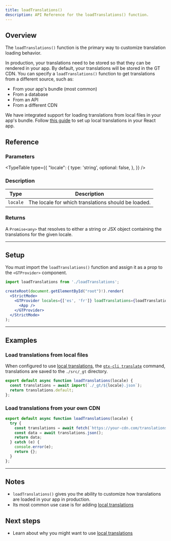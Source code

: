 ```yaml
---
title: loadTranslations()
description: API Reference for the loadTranslations() function.
---
```


## Overview

The `loadTranslations()` function is the primary way to customize translation loading behavior.

In production, your translations need to be stored so that they can be rendered in your app.
By default, your translations will be stored in the GT CDN.
You can specify a `loadTranslations()` function to get translations from a different source, such as:
 * From your app's bundle (most common)
 * From a database
 * From an API
 * From a different CDN

We have integrated support for loading translations from local files in your app's bundle.
Follow [this guide](/docs/react/reference/local-tx) to set up local translations in your React app.

## Reference

### Parameters
<TypeTable
  type={{
    "locale": {
        type: 'string',
        optional: false,
    },
  }}
/>

### Description
| Type | Description |
| ---- | ----------- |
| `locale` | The locale for which translations should be loaded. |

### Returns

A `Promise<any>` that resolves to either a string or JSX object containing the translations for the given locale.

---

## Setup

You must import the `loadTranslations()` function and assign it as a prop to the `<GTProvider>` component.

```jsx title="src/index.js"
import loadTranslations from './loadTranslations';

createRoot(document.getElementById("root")!).render(
  <StrictMode>
    <GTProvider locales={['es', 'fr']} loadTranslations={loadTranslations}> // [!code highlight]
      <App />
    </GTProvider>
  </StrictMode>
);
```

---

## Examples

### Load translations from local files

When configured to use [local translations](/docs/react/reference/local-tx), the [`gtx-cli translate`](/docs/cli/translate) command, translations are saved to the `./src/_gt` directory.

```js title="loadTranslations.js"
export default async function loadTranslations(locale) {
  const translations = await import(`./_gt/${locale}.json`);
  return translations.default;
};
```

### Load translations from your own CDN

```js title="loadTranslations.js"
export default async function loadTranslations(locale) {
  try {
    const translations = await fetch(`https://your-cdn.com/translations/${locale}.json`);
    const data = await translations.json();
    return data;
  } catch (e) {
    console.error(e);
    return {};
  }
};
```

---

## Notes
 * `loadTranslations()` gives you the ability to customize how translations are loaded in your app in production.
 * Its most common use case is for adding [local translations](/docs/react/reference/local-tx)

## Next steps
 * Learn about why you might want to use [local translations](/docs/react/reference/local-tx)